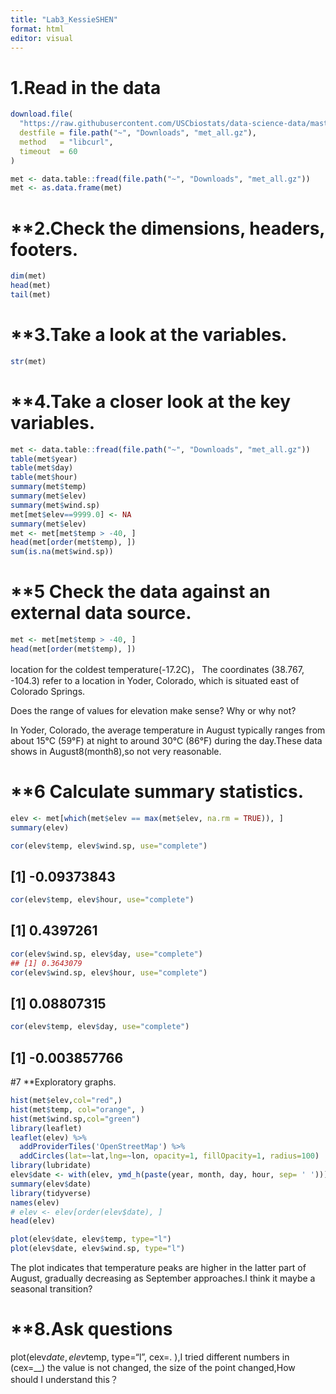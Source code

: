 ```yaml
---
title: "Lab3_KessieSHEN"
format: html
editor: visual
---
```


# **1.Read in the data**

```r

download.file(
  "https://raw.githubusercontent.com/USCbiostats/data-science-data/master/02_met/met_all.gz",
  destfile = file.path("~", "Downloads", "met_all.gz"),
  method   = "libcurl",
  timeout  = 60
)

met <- data.table::fread(file.path("~", "Downloads", "met_all.gz"))
met <- as.data.frame(met)
```

# \*\*2.Check the dimensions, headers, footers.

```r
dim(met)
head(met)
tail(met)
```

# \*\*3.Take a look at the variables.

```r
str(met)
```

# \*\*4.Take a closer look at the key variables.

```r
met <- data.table::fread(file.path("~", "Downloads", "met_all.gz"))
table(met$year)
table(met$day)
table(met$hour)
summary(met$temp)
summary(met$elev)
summary(met$wind.sp)
met[met$elev==9999.0] <- NA
summary(met$elev)
met <- met[met$temp > -40, ]
head(met[order(met$temp), ])
sum(is.na(met$wind.sp))
```

# \*\*5 Check the data against an external data source.

```r
met <- met[met$temp > -40, ]
head(met[order(met$temp), ])
```

location for the coldest temperature(-17.2C)， The coordinates (38.767, -104.3) refer to a location in Yoder, Colorado, which is situated east of Colorado Springs.

Does the range of values for elevation make sense? Why or why not?

In Yoder, Colorado, the average temperature in August typically ranges from about 15°C (59°F) at night to around 30°C (86°F) during the day.These data shows in August8(month8),so not very reasonable.

# \*\*6 Calculate summary statistics.

```r
elev <- met[which(met$elev == max(met$elev, na.rm = TRUE)), ]
summary(elev)
```

```r
cor(elev$temp, elev$wind.sp, use="complete")
```

## \[1\] -0.09373843

```r
cor(elev$temp, elev$hour, use="complete")
```

## \[1\] 0.4397261

```r
cor(elev$wind.sp, elev$day, use="complete")
## [1] 0.3643079
cor(elev$wind.sp, elev$hour, use="complete")
```

## \[1\] 0.08807315

```r
cor(elev$temp, elev$day, use="complete")
```

## \[1\] -0.003857766

#7 \*\*Exploratory graphs.

```r
hist(met$elev,col="red",)
hist(met$temp, col="orange", )
hist(met$wind.sp,col="green")
library(leaflet)
leaflet(elev) %>%
  addProviderTiles('OpenStreetMap') %>% 
  addCircles(lat=~lat,lng=~lon, opacity=1, fillOpacity=1, radius=100)
library(lubridate)
elev$date <- with(elev, ymd_h(paste(year, month, day, hour, sep= ' ')))
summary(elev$date)
library(tidyverse)
names(elev)
# elev <- elev[order(elev$date), ]
head(elev)
```

```r
plot(elev$date, elev$temp, type="l")
plot(elev$date, elev$wind.sp, type="l")
```

The plot indicates that temperature peaks are higher in the latter part of August, gradually decreasing as September approaches.I think it maybe a seasonal transition?

# \*\*8.Ask questions

plot(elev$date, elev$temp, type="l", cex=. ),I tried different numbers in (cex=\_\_) the value is not changed, the size of the point changed,How should I understand this？
